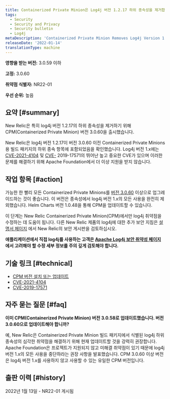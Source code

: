 ```yaml
---
title: Containerized Private Minion은 Log4j 버전 1.2.17 하위 종속성을 제거합니다.
tags:
  - Security
  - Security and Privacy
  - Security bulletin
  - Log4j
metaDescription: 'Containerized Private Minion Removes Log4j Version 1.2.17 subdependency, Security Bulletin NR22-01'
releaseDate: '2022-01-14'
translationType: machine
---
```


**영향을 받는 버전:** 3.0.59 이하

**고정:** 3.0.60

**취약점 식별자:** NR22-01

**우선 순위:** 높음

## 요약 [#summary]

New Relic은 특히 log4j 버전 1.2.17의 하위 종속성을 제거하기 위해 CPM(Containerized Private Minion) 버전 3.0.60을 출시했습니다.

New Relic은 log4j 버전 1.2.17이 버전 3.0.60 이전 Containerized Private Minions용 빌드 패키지의 하위 종속 항목에 포함되었음을 확인했습니다. Log4j 버전 1.x에는 [CVE-2021-4104](https://nvd.nist.gov/vuln/detail/CVE-2021-4104) 및 [CVE-](https://nvd.nist.gov/vuln/detail/CVE-2019-17571) 2019-17571의 뛰어난 높고 중요한 CVE가 있으며 이러한 문제를 해결하기 위해 Apache Foundation에서 더 이상 지원을 받지 않습니다.

## 작업 항목 [#action]

가능한 한 빨리 모든 Containerized Private Minions를 [버전 3.0.60](/docs/release-notes/synthetics-release-notes/containerized-private-minions-release-notes/containerized-private-minion-cpm-3060) 이상으로 업그레이드하는 것이 좋습니다. 이 버전은 종속성에서 log4j 버전 1.x의 모든 사용을 완전히 제외했습니다. Helm Charts 버전 1.0.48을 통해 CPM을 업데이트할 수 있습니다.

이 단계는 New Relic Containerized Private Minion(CPM)에서만 log4j 취약점을 수정하는 데 도움이 됩니다. 다른 New Relic 제품의 log4j에 대한 추가 보안 지침은 [설명서 페이지](/docs/security/security-privacy/information-security/security-bulletins/) 에서 New Relic의 보안 게시판을 검토하십시오.

**애플리케이션에서 직접 log4j를 사용하는 고객은 [Apache Log4j 보안 취약성 페이지](https://logging.apache.org/log4j/2.x/security.html) 에서 고려해야 할 수정 세부 정보를 주의 깊게 검토해야 합니다.**

## 기술 링크 [#technical]

* [CPM 버전 설치 또는 업데이트](/docs/synthetics/synthetic-monitoring/private-locations/install-containerized-private-minions-cpms/#install)
* [CVE-2021-4104](https://nvd.nist.gov/vuln/detail/CVE-2021-4104)
* [CVE-2019-17571](https://nvd.nist.gov/vuln/detail/CVE-2019-17571)

## 자주 묻는 질문 [#faq]

**이미 CPM(Containerized Private Minion) 버전 3.0.58로 업데이트했습니다. 버전 3.0.60으로 업데이트해야 합니까?**

예, New Relic은 Containerized Private Minion 빌드 패키지에서 식별된 log4j 하위 종속성의 심각한 취약점을 해결하기 위해 현재 업데이트할 것을 강력히 권장합니다. Apache Foundation은 프로젝트가 지원되지 않고 미해결 취약점이 있기 때문에 log4j 버전 1.x의 모든 사용을 중단하라는 권장 사항을 발표했습니다. CPM 3.0.60 이상 버전은 log4j 버전 1.x를 사용하지 않고 사용할 수 있는 유일한 CPM 버전입니다.

## 출판 이력 [#history]

2022년 1월 13일 - NR22-01 게시됨